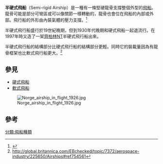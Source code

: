 {{noteTA
|T=zh-hans:半硬式飞艇;zh-hant:半硬式飛船;
|1=zh-hans:飞艇; zh-hant:飛船;
}}
'''半硬式飛船'''（Semi-rigid Airship）是一種有一條堅硬龍骨支撐整個外型的[[飞艇_(轻航空器)|飛船]]。龍骨可能是部分可彎區或可以像關節一樣轉動的，龍骨也會位在飛船的內部或外部。飛行船的外形由內裝氣體的壓力支撐。<ref>{{Cite web |url=http://www.airships.net/dirigible |title=存档副本 |accessdate=2014-07-27 |archive-date=2014-08-20 |archive-url=https://web.archive.org/web/20140820090609/http://www.airships.net/dirigible |dead-url=no }}</ref>

半硬式飛行船盛行於19世紀晚期，但到1930年代晚期和硬式飛船一起退流行。在1997年時又造了一架[[齊柏林NT|齊柏林NT]]半硬式飛行船出來。

半硬式飛行船的結構部分比硬式飛行船的結構部分更輕。同時它的裝載量因為有龍骨框架也比軟式飛行船更大。<ref>http://global.britannica.com/EBchecked/topic/7372/aerospace-industry/225650/Airships#ref754561</ref>

==參見==
*[[硬式飛船|硬式飛船]]
*[[軟式飛船|軟式飛船]]

[[File:Norge_airship_in_flight_1926.jpg|thumb]]
==參考==
{{reflist}}

[[分類:飛船種類|分類:飛船種類]]